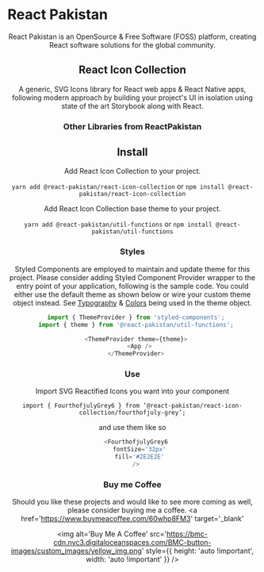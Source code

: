 
<Meta title='1. React Pakistan / Intro' />

# React Pakistan

<StyledStory>
  <Header />

  React Pakistan is an OpenSource & Free Software (FOSS) platform, creating React software solutions for the global community.

  ## React Icon Collection

  <Library
    githubLink='https://taimoormk.github.io/react-icon-collection'
    githubBanner='https://res.cloudinary.com/dq6hflqwx/image/upload/v1567499955/GitHub/react-icons-collection.jpg'
    githubBannerAlt='React Pakistan - React Icon Collection'
    npmLink='https://www.npmjs.com/package/@react-pakistan/react-icon-collection'
    npmAlt='React Pakistan - React Icon Collection - NPM Package'
  />

  A generic, SVG Icons library for React web apps & React Native apps, following modern approach by building your project's UI in isolation using state of the art Storybook along with React.

  ### **Other Libraries from ReactPakistan**

  <Library
    githubLink='https://taimoormk.github.io/react-commons-collection'
    githubBanner='https://res.cloudinary.com/dq6hflqwx/image/upload/v1566265693/GitHub/react-commons-collection.jpg'
    githubBannerAlt='React Pakistan - React Commons Collection'
    npmLink='https://www.npmjs.com/package/@react-pakistan/react-commons-collection'
    npmAlt='React Pakistan - React Commons Collection - NPM Package'
  />

  <Library
    githubLink='https://taimoormk.github.io/react-ui-collection'
    githubBanner='https://res.cloudinary.com/dq6hflqwx/image/upload/v1566265693/GitHub/react-ui-collection.jpg'
    githubBannerAlt='React Pakistan - React UI Collection'
    npmLink='https://www.npmjs.com/package/@react-pakistan/react-ui-collection'
    npmAlt='React Pakistan - React UI Collection - NPM Package'
  />

  <Library
    githubLink='https://taimoormk.github.io/react-logo-collection'
    githubBanner='https://res.cloudinary.com/dq6hflqwx/image/upload/v1567499957/GitHub/react-logo-collection.jpg'
    githubBannerAlt='React Pakistan - React Logo Collection'
    npmLink='https://www.npmjs.com/package/@react-pakistan/react-logo-collection'
    npmAlt='React Pakistan - React Logo Collection - NPM Package'
  />

  <Library
    githubLink='https://taimoormk.github.io/react-emoji-collection'
    githubBanner='https://res.cloudinary.com/dq6hflqwx/image/upload/v1592815676/GitHub/react-emoji-collection.jpg'
    githubBannerAlt='React Pakistan - React Emoji Collection'
    npmLink='https://www.npmjs.com/package/@react-pakistan/react-emoji-collection'
    npmAlt='React Pakistan - React Emoji Collection - NPM Package'
  />
</StyledStory>

## Install

Add React Icon Collection to your project. 

`yarn add @react-pakistan/react-icon-collection` or
`npm install @react-pakistan/react-icon-collection`

Add React Icon Collection base theme to your project.

`yarn add @react-pakistan/util-functions` or
`npm install @react-pakistan/util-functions`

### **Styles**

Styled Components are employed to maintain and update theme for this project. Please consider adding Styled Component Provider wrapper to the entry point of your application, following is the sample code.
You could either use the default theme as shown below or wire your custom theme object instead. See <a href='/docs/styleguide-typography--typography-story'>Typography</a> & <a href='/docs/styleguide-colors--colors-story'>Colors</a> being used in the theme object.

```javascript
  import { ThemeProvider } from 'styled-components';
  import { theme } from '@react-pakistan/util-functions';

  <ThemeProvider theme={theme}>
    <App />
  </ThemeProvider>
```

### **Use**

Import SVG Reactified Icons you want into your component

`import { FourthofjulyGrey6 } from ‘@react-pakistan/react-icon-collection/fourthofjuly-grey’;`

and use them like so

```javascript
  <FourthofjulyGrey6
    fontSize='32px'
    fill='#2E2E2E'
  />
```

### **Buy me Coffee**
Should you like these projects and would like to see more coming as well, please consider buying me a coffee.
<a
  href='https://www.buymeacoffee.com/60whp8FM3'
  target='_blank'
>
  <img
    alt='Buy Me A Coffee'
    src='https://bmc-cdn.nyc3.digitaloceanspaces.com/BMC-button-images/custom_images/yellow_img.png'
    style={{ height: 'auto !important', width: 'auto !important' }}
  />
</a>
